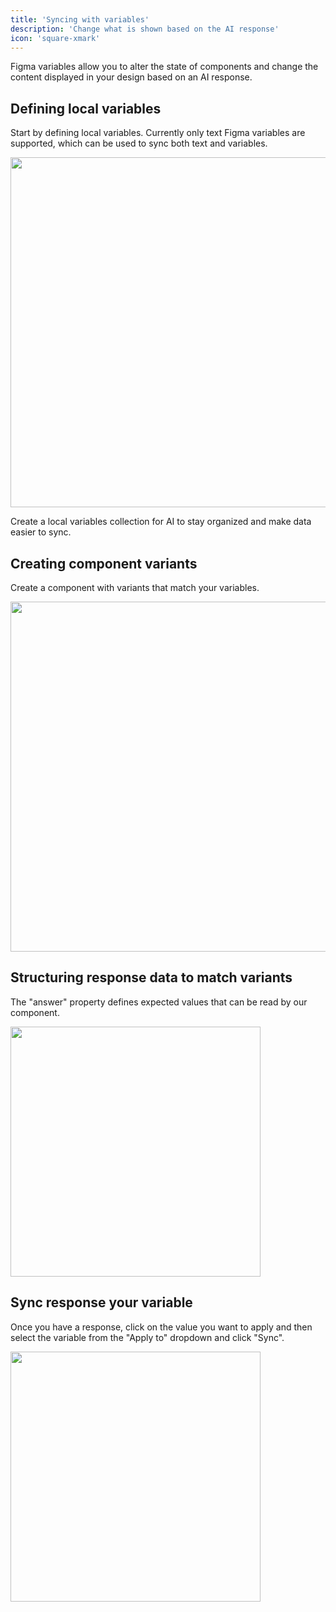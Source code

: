 ```yaml
---
title: 'Syncing with variables'
description: 'Change what is shown based on the AI response'
icon: 'square-xmark'
---
```


Figma variables allow you to alter the state of components and change the content displayed in your design based on an AI response.

## Defining local variables

Start by defining local variables. Currently only text Figma variables are supported, which can be used to sync both text and variables.

<Frame>
  <img width="560px" src="/images/variables.png" />
</Frame>

<Tip>Create a local variables collection for AI to stay organized and make data easier to sync.</Tip>

## Creating component variants

Create a component with variants that match your variables.

<Frame>
  <img width="560px" src="/images/component-variants.png" />
</Frame>

## Structuring response data to match variants

The "answer" property defines expected values that can be read by our component.

<Frame>
  <img width="400px" src="/images/schema-variables.png" />
</Frame>

## Sync response your variable

Once you have a response, click on the value you want to apply and then select the variable from the "Apply to" dropdown and click "Sync".

<Frame>
  <img width="400px" src="/images/sync-variable.png" />
</Frame>